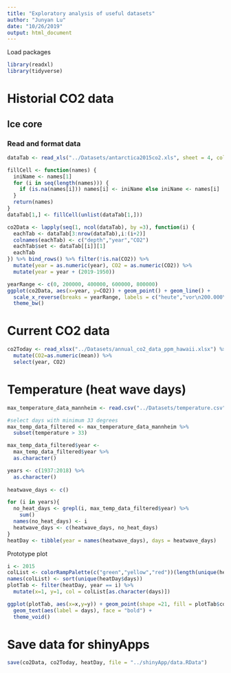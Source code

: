 ```yaml
---
title: "Exploratory analysis of useful datasets"
author: "Junyan Lu"
date: "10/26/2019"
output: html_document
---
```


Load packages
```r
library(readxl)
library(tidyverse)
```


# Historial CO2 data

## Ice core

### Read and format data
```r
dataTab <- read_xls("../Datasets/antarctica2015co2.xls", sheet = 4, col_names = FALSE)

fillCell <- function(names) {
  iniName <- names[1]
  for (i in seq(length(names))) {
    if (is.na(names[i])) names[i] <- iniName else iniName <- names[i]
  }
  return(names)
}
dataTab[1,] <- fillCell(unlist(dataTab[1,]))

co2Data <- lapply(seq(1, ncol(dataTab), by =3), function(i) {
  eachTab <- dataTab[3:nrow(dataTab),i:(i+2)]
  colnames(eachTab) <- c("depth","year","CO2")
  eachTab$set <- dataTab[[i]][1]
  eachTab
}) %>% bind_rows() %>% filter(!is.na(CO2)) %>%
  mutate(year = as.numeric(year), CO2 = as.numeric(CO2)) %>%
  mutate(year = year + (2019-1950)) 
```


```r
yearRange <- c(0, 200000, 400000, 600000, 800000)
ggplot(co2Data, aes(x=year, y=CO2)) + geom_point() + geom_line() +
  scale_x_reverse(breaks = yearRange, labels = c("heute","vor\n200.000\nJahren","vor\n400.000\nJahren","vor\n 600.000\nJahren","vor\n800.000\nJahren")) + ylab("CO2-Konzentration") + xlab("") +
  theme_bw()
```


# Current CO2 data

```r
co2Today <- read_xlsx("../Datasets/annual_co2_data_ppm_hawaii.xlsx") %>%
  mutate(CO2=as.numeric(mean)) %>%
  select(year, CO2)
```

# Temperature (heat wave days)
```r
max_temperature_data_mannheim <- read.csv("../Datasets/temperature.csv")

#select days with minimum 33 degrees
max_temp_data_filtered <- max_temperature_data_mannheim %>% 
  subset(temperature > 33) 

max_temp_data_filtered$year <- 
  max_temp_data_filtered$year %>% 
  as.character()

years <- c(1937:2018) %>%
  as.character()
  
heatwave_days <- c()

for (i in years){
  no_heat_days <- grepl(i, max_temp_data_filtered$year) %>%
    sum()
  names(no_heat_days) <- i
  heatwave_days <- c(heatwave_days, no_heat_days)
}
heatDay <- tibble(year = names(heatwave_days), days = heatwave_days)
```

Prototype plot
```r
i <- 2015
colList <- colorRampPalette(c("green","yellow","red"))(length(unique(heatDay$days)))
names(colList) <- sort(unique(heatDay$days))
plotTab <- filter(heatDay, year == i) %>% 
  mutate(x=1, y=1, col = colList[as.character(days)])

ggplot(plotTab, aes(x=x,y=y)) + geom_point(shape =21, fill = plotTab$col, alpha =0.8, size = plotTab$days+5) +
  geom_text(aes(label = days), face = "bold") +
  theme_void()
```

# Save data for shinyApps
```r
save(co2Data, co2Today, heatDay, file = "../shinyApp/data.RData")
```

